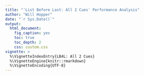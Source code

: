 ```yaml
---
title: "'List Before Last: All 2 Cues' Performance Analysis"
author: "Will Hopper"
date: "`r Sys.Date()`"
output: 
  html_document:
    fig_caption: yes
    toc: true
    toc_depth: 2
    css: custom.css
vignette: >
  %\VignetteIndexEntry{LB4L: All 2 Cues}
  %\VignetteEngine{knitr::rmarkdown}
  %\VignetteEncoding{UTF-8}
---
```

